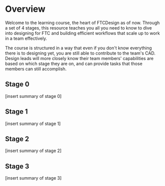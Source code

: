 # Overview
Welcome to the learning course, the heart of FTCDesign as of now. Through a set of 4 stages, this resource teaches you all you need to know to dive into designing for FTC and building efficient workflows that scale up to work in a team effectively.

The course is structured in a way that even if you don't know everything there is to designing yet, you are still able to contribute to the team's CAD. Design leads will more closely know their team members' capabilities are based on which stage they are on, and can provide tasks that those members can still accomplish.

## Stage 0
[insert summary of stage 0]

## Stage 1
[insert summary of stage 1]

## Stage 2
[insert summary of stage 2]

## Stage 3
[insert summary of stage 3]